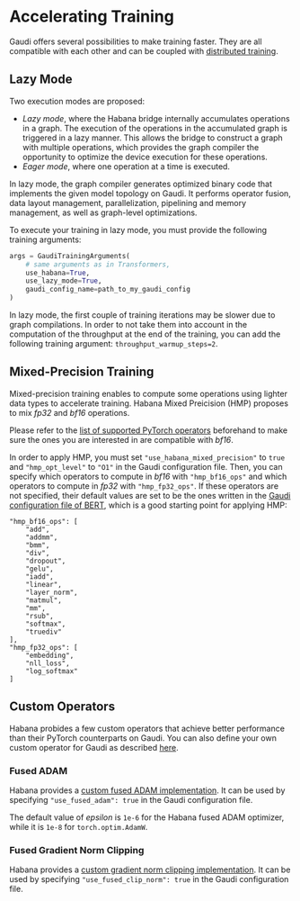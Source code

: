 <!---
Copyright 2022 The HuggingFace Team. All rights reserved.

Licensed under the Apache License, Version 2.0 (the "License");
you may not use this file except in compliance with the License.
You may obtain a copy of the License at

    http://www.apache.org/licenses/LICENSE-2.0

Unless required by applicable law or agreed to in writing, software
distributed under the License is distributed on an "AS IS" BASIS,
WITHOUT WARRANTIES OR CONDITIONS OF ANY KIND, either express or implied.
See the License for the specific language governing permissions and
limitations under the License.
-->

# Accelerating Training

Gaudi offers several possibilities to make training faster.
They are all compatible with each other and can be coupled with [distributed training](https://huggingface.co/docs/optimum/main/en/habana_distributed).


## Lazy Mode

Two execution modes are proposed:
- *Lazy mode*, where the Habana bridge internally accumulates operations in a graph. The execution of the operations in the accumulated graph is triggered in a lazy manner. This allows the bridge to construct a graph with multiple operations, which provides the graph compiler the opportunity to optimize the device execution for these operations.
- *Eager mode*, where one operation at a time is executed.

In lazy mode, the graph compiler generates optimized binary code that implements the given model topology on Gaudi. It performs operator fusion, data layout management, parallelization, pipelining and memory management, as well as graph-level optimizations.

To execute your training in lazy mode, you must provide the following training arguments:
```python
args = GaudiTrainingArguments(
    # same arguments as in Transformers,
    use_habana=True,
    use_lazy_mode=True,
    gaudi_config_name=path_to_my_gaudi_config
)
```

<Tip>

In lazy mode, the first couple of training iterations may be slower due to graph compilations.
In order to not take them into account in the computation of the throughput at the end of the training, you can add the following training argument: `throughput_warmup_steps=2`.

</Tip>


## Mixed-Precision Training

Mixed-precision training enables to compute some operations using lighter data types to accelerate training.
Habana Mixed Preicision (HMP) proposes to mix *fp32* and *bf16* operations.

<Tip warning={true}>

Please refer to the [list of supported PyTorch operators](https://docs.habana.ai/en/latest/PyTorch/Pytorch_Operators/Pytorch_Operators.html) beforehand to make sure the ones you are interested in are compatible with *bf16*.

</Tip>

In order to apply HMP, you must set `"use_habana_mixed_precision"` to `true` and `"hmp_opt_level"` to `"O1"` in the Gaudi configuration file.
Then, you can specify which operators to compute in *bf16* with `"hmp_bf16_ops"` and which operators to compute in *fp32* with `"hmp_fp32_ops"`.
If these operators are not specified, their default values are set to be the ones written in the [Gaudi configuration file of BERT](https://huggingface.co/Habana/bert-large-uncased-whole-word-masking/blob/main/gaudi_config.json), which is a good starting point for applying HMP:
```
"hmp_bf16_ops": [
    "add",
    "addmm",
    "bmm",
    "div",
    "dropout",
    "gelu",
    "iadd",
    "linear",
    "layer_norm",
    "matmul",
    "mm",
    "rsub",
    "softmax",
    "truediv"
],
"hmp_fp32_ops": [
    "embedding",
    "nll_loss",
    "log_softmax"
]
```


## Custom Operators

Habana probides a few custom operators that achieve better performance than their PyTorch counterparts on Gaudi.
You can also define your own custom operator for Gaudi as described [here](https://docs.habana.ai/en/latest/PyTorch/PyTorch_CustomOp_API/page_index.html).


### Fused ADAM

Habana provides a [custom fused ADAM implementation](https://docs.habana.ai/en/latest/PyTorch/Model_Optimization_PyTorch/Custom_Ops_PyTorch.html#custom-optimizers).
It can be used by specifying `"use_fused_adam": true` in the Gaudi configuration file.

<Tip warning={true}>

The default value of *epsilon* is `1e-6` for the Habana fused ADAM optimizer, while it is `1e-8` for `torch.optim.AdamW`.

</Tip>


### Fused Gradient Norm Clipping

Habana provides a [custom gradient norm clipping implementation](https://docs.habana.ai/en/latest/PyTorch/Model_Optimization_PyTorch/Custom_Ops_PyTorch.html#other-custom-ops).
It can be used by specifying `"use_fused_clip_norm": true` in the Gaudi configuration file.
